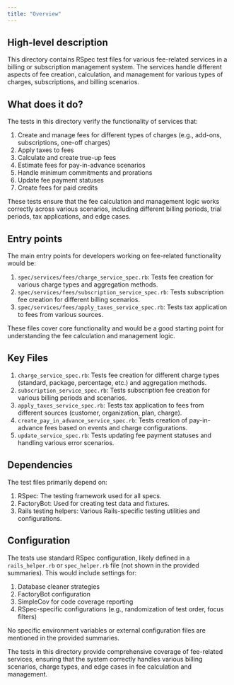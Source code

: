 ```yaml
---
title: "Overview"
---
```


## High-level description
This directory contains RSpec test files for various fee-related services in a billing or subscription management system. The services handle different aspects of fee creation, calculation, and management for various types of charges, subscriptions, and billing scenarios.

## What does it do?
The tests in this directory verify the functionality of services that:

1. Create and manage fees for different types of charges (e.g., add-ons, subscriptions, one-off charges)
2. Apply taxes to fees
3. Calculate and create true-up fees
4. Estimate fees for pay-in-advance scenarios
5. Handle minimum commitments and prorations
6. Update fee payment statuses
7. Create fees for paid credits

These tests ensure that the fee calculation and management logic works correctly across various scenarios, including different billing periods, trial periods, tax applications, and edge cases.

## Entry points
The main entry points for developers working on fee-related functionality would be:

1. `spec/services/fees/charge_service_spec.rb`: Tests fee creation for various charge types and aggregation methods.
2. `spec/services/fees/subscription_service_spec.rb`: Tests subscription fee creation for different billing scenarios.
3. `spec/services/fees/apply_taxes_service_spec.rb`: Tests tax application to fees from various sources.

These files cover core functionality and would be a good starting point for understanding the fee calculation and management logic.

## Key Files
1. `charge_service_spec.rb`: Tests fee creation for different charge types (standard, package, percentage, etc.) and aggregation methods.
2. `subscription_service_spec.rb`: Tests subscription fee creation for various billing periods and scenarios.
3. `apply_taxes_service_spec.rb`: Tests tax application to fees from different sources (customer, organization, plan, charge).
4. `create_pay_in_advance_service_spec.rb`: Tests creation of pay-in-advance fees based on events and charge configurations.
5. `update_service_spec.rb`: Tests updating fee payment statuses and handling various error scenarios.

## Dependencies
The test files primarily depend on:

1. RSpec: The testing framework used for all specs.
2. FactoryBot: Used for creating test data and fixtures.
3. Rails testing helpers: Various Rails-specific testing utilities and configurations.

## Configuration
The tests use standard RSpec configuration, likely defined in a `rails_helper.rb` or `spec_helper.rb` file (not shown in the provided summaries). This would include settings for:

1. Database cleaner strategies
2. FactoryBot configuration
3. SimpleCov for code coverage reporting
4. RSpec-specific configurations (e.g., randomization of test order, focus filters)

No specific environment variables or external configuration files are mentioned in the provided summaries.

The tests in this directory provide comprehensive coverage of fee-related services, ensuring that the system correctly handles various billing scenarios, charge types, and edge cases in fee calculation and management.
